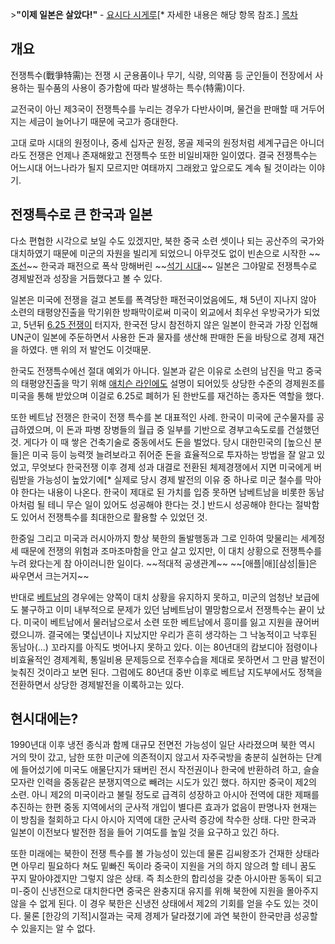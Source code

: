 >'''"이제 일본은 살았다!"''' - [[요시다 시게루]][* 자세한 내용은 해당 항목 참조.]
[[목차]]
== 개요 ==
전쟁특수(戰爭特需)는 전쟁 시 군용품이나 무기, 식량, 의약품 등 군인들이 전장에서 사용하는 필수품의 사용이 증가함에 따라 발생하는 특수(特需)이다.

교전국이 아닌 제3국이 전쟁특수를 누리는 경우가 다반사이며, 물건을 판매할 때 거두어지는 세금이 늘어나기 때문에 국고가 증대한다.

고대 로마 시대의 원정이나, 중세 십자군 원정, 몽골 제국의 원정처럼 세계구급은 아니더라도 전쟁은 언제나 존재해왔고 전쟁특수 또한 비일비재한 일이였다. 결국 전쟁특수는 어느시대 어느나라가 될지 모르지만 여태까지 그래왔고 앞으로도 계속 될 것이라는 이야기.
== 전쟁특수로 큰 한국과 일본 ==
다소 편협한 시각으로 보일 수도 있겠지만, 북한 중국 소련 셋이나 되는 공산주의 국가와 대치하였기 때문에 미군의 자원을 빌리게 되었으니 아무것도 없이 빈손으로 시작한 ~~[[조선]]~~ 한국과 패전으로 폭삭 망해버린 ~~[[석기 시대]]~~ 일본은 그야말로 전쟁특수로 경제발전과 성장을 거듭했다고 볼 수 있다. 

일본은 미국에 전쟁을 걸고 본토를 폭격당한 패전국이었음에도, 채 5년이 지나지 않아 소련의 태평양진출을 막기위한 방패막이로써 미국이 외교에서 최우선 우방국가가 되었고, 5년뒤 [[6.25 전쟁]]이 터지자, 한국전 당시 참전하지 않은 일본이 한국과 가장 인접해 UN군이 일본에 주둔하면서 사용한 돈과 물자를 생산해 판매한 돈을 바탕으로 경제 재건을 하였다. 맨 위의 저 발언도 이것때문.

한국도 전쟁특수에선 절대 예외가 아니다. 일본과 같은 이유로 소련의 남진을 막고 중국의 태평양진출을 막기 위해 [[애치슨 라인]]에도 설명이 되어있듯 상당한 수준의 경제원조를 미국을 통해 받았으며 이걸로 6.25로 폐허가 된 한반도를 재건하는 종자돈 역할을 했다.

또한 베트남 전쟁은 한국이 전쟁 특수를 본 대표적인 사례. 한국이 미국에 군수물자를 공급하였으며, 이 돈과 파병 장병들의 월급 중 일부를 기반으로 경부고속도로를 건설했던 것. 게다가 이 때 쌓은 건축기술로 중동에서도 돈을 벌었다. 당시 대한민국의 [높으신 분들]은 미국 등이 능력껏 늘려보라고 쥐어준 돈을 효율적으로 투자하는 방법을 잘 알고 있었고, 무엇보다 한국전쟁 이후 경제 성과 대결로 전환된 체제경쟁에서 지면 미국에게 버림받을 가능성이 높았기에[* 실제로 당시 경제 발전의 이유 중 하나로 미군 철수를 막아야 한다는 내용이 나온다. 한국이 제대로 된 가치를 입증 못하면 남베트남을 비롯한 동남아처럼 될 테니 무슨 일이 있어도 성공해야 한다는 것.] 반드시 성공해야 한다는 절박함도 있어서 전쟁특수를 최대한으로 활용할 수 있었던 것. 

한중일 그리고 미국과 러시아까지 항상 북한의 돌발행동과 그로 인하여 맞물리는 세계정세 때문에 전쟁의 위험과 조마조마함을 안고 살고 있지만, 이 대치 상황으로 전쟁특수를 누려 왔다는게 참 아이러니한 일이다. ~~적대적 공생관계~~ ~~[애플|애][삼성|들]은 싸우면서 크는거지~~

반대로 [[베트남]]의 경우에는 양쪽이 대치 상황을 유지하지 못하고, 미군의 엄청난 보급에도 불구하고 이미 내부적으로 문제가 있던 남베트남이 멸망함으로서 전쟁특수는 끝이 났다. 미국이 베트남에서 물러남으로서 소련 또한 베트남에서 흥미를 잃고 지원을 끊어버렸으니까. 결국에는 몇십년이나 지났지만 우리가 흔히 생각하는 그 낙농적이고 낙후된 동남아(...) 꼬라지를 아직도 벗어나지 못하고 있다. 이는 80년대의 캄보디아 점령이나 비효율적인 경제계획, 통일비용 문제등으로 전후수습을 제대로 못하면서 그 만큼 발전이 늦춰진 것이라고 보면 된다. 그럼에도 80년대 중반 이후로 베트남 지도부에서도 정책을 전환하면서 상당한 경제발전을 이록하고는 있다.
== 현시대에는? ==
1990년대 이후 냉전 종식과 함께 대규모 전면전 가능성이 일단 사라졌으며 북한 역시 거의 맛이 갔고, 남한 또한 미군에 의존적이지 않고서 자주국방을 충분히 실현하는 단계에 들어섰기에 미국도 애물단지가 돼버린 전시 작전권이나 한국에 반환하려 하고, 슬슬 모자란 인력을 중동같은 분쟁지역으로 빼려는 시도가 있긴 했다. 하지만 중국이 제2의 소련. 아니 제2의 미국이라고 불릴 정도로 급격히 성장하고 아시아 전역에 대한 제패를 추진하는 한편 중동 지역에서의 군사적 개입이 별다른 효과가 없음이 판명나자 현재는 이 방침을 철회하고 다시 아시아 지역에 대한 군사력 증강에 착수한 상태. 다만 한국과 일본이 이전보다 발전한 점을 들어 기여도를 높일 것을 요구하고 있긴 하다. 

또한 미래에는 북한이 전쟁 특수를 볼 가능성이 있는데 물론 김씨왕조가 건재한 상태라면 아무리 필요하다 쳐도 밑빠진 독이라 중국이 지원을 거의 하지 않으려 할 테니 꿈도 꾸지 말아야겠지만 그렇지 않은 상태. 즉 최소한의 합리성을 갖춘 아시아판 동독이 되고 미-중이 신냉전으로 대치한다면 중국은 완충지대 유지를 위해 북한에 지원을 몰아주지 않을 수 없게 된다. 이 경우 북한은 신냉전 상태에서 제2의 기회를 얻을 수도 있는 것이다. 물론 [한강의 기적]시절과는 국제 경제가 달라졌기에 과연 북한이 한국만큼 성공할 수 있을지는 알 수 없다. 

